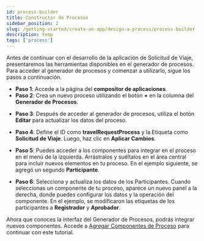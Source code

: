 ```yaml
---
id: process-builder
title: Constructor de Procesos
sidebar_position: 2
slug: /getting-started/create-an-app/design-a-process/process-builder
description: temp
tags: ['process']
---
```



Antes de continuar con el desarrollo de la aplicación de Solicitud de Viaje, presentaremos las herramientas disponibles en el generador de procesos. Para acceder al generador de procesos y comenzar a utilizarlo, sigue los pasos a continuación.

- **Paso 1**: Accede a la página del **compositor de aplicaciones**.
- **Paso 2**: Crea un nuevo proceso utilizando el botón **+** en la columna del **Generador de Procesos**.

<Images
  imgURL="img/getting-started/create-an-app/design-a-process/Process-builder-1.png"
  wSize="75%"
/>

- **Paso 3**: Después de acceder al generador de procesos, utiliza el botón **Editar** para actualizar los datos del proceso.

<Images
  imgURL="img/getting-started/create-an-app/design-a-process/Process-builder-2.png"
  wSize="75%"
/>

- **Paso 4**: Define el ID como **travelRequestProcess** y la Etiqueta como **Solicitud de Viaje**. Luego, haz clic en **Aplicar Cambios**.

<Images
  imgURL="img/getting-started/create-an-app/design-a-process/Process-builder-3.png"
  wSize="75%"
/>

- **Paso 5**: Puedes acceder a los componentes para integrar en el proceso en el menú de la izquierda. Arrástralos y suéltalos en el área central para incluir nuevos elementos en tu proceso. En el ejemplo siguiente, se agregó un segundo **Participante**.

<Images
  imgURL="img/getting-started/create-an-app/design-a-process/Process-builder-6.png"
  wSize="75%"
/>

- **Paso 6**: Selecciona y actualiza los datos de los Participantes. Cuando seleccionas un componente de tu proceso, aparece un nuevo panel a la derecha, donde puedes configurar los datos y la operación del componente. En el ejemplo, se modificaron las etiquetas de los participantes a **Registrador** y **Aprobador**.

<Images
  imgURL="img/getting-started/create-an-app/design-a-process/Process-builder-7.png"
  wSize="75%"
/>

Ahora que conoces la interfaz del Generador de Procesos, podrás integrar nuevos componentes. Accede a [Agregar Componentes de Proceso](./add-process-components) para continuar con este tutorial.